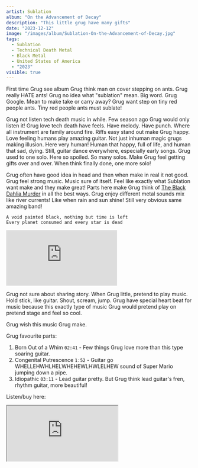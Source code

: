 ```yaml
---
artist: Sublation
album: "On the Advancement of Decay"
description: "This little grug have many gifts"
date: "2023-12-12"
image: "/images/album/Sublation-On-the-Advancement-of-Decay.jpg"
tags:
  - Sublation
  - Technical Death Metal
  - Black Metal
  - United States of America
  - "2023"
visible: true
---
```


First time Grug see album Grug think man on cover stepping on ants. Grug really HATE ants!
Grug no idea what "sublation" mean. Big word. Grug Google. Mean to make take or carry away? Grug want step on tiny red people ants. Tiny red people ants must sublate!

Grug not listen tech death music in while. Few season ago Grug would only listen it! Grug love tech death have feels. Have melody. Have punch. Where all instrument are family around fire.
Riffs easy stand out make Grug happy. Love feeling humans play amazing guitar. Not just inhuman magic grugs making illusion. Here very human! Human that happy, full of life, and human that sad, dying.
Still, guitar dance everywhere, especially early songs. Grug used to one solo. Here so spoiled. So many solos. Make Grug feel getting gifts over and over. When think finally done, one more solo!

Grug often have good idea in head and then when make in real it not good. Grug feel strong music. Music sure of itself. Feel like exactly what Sublation want make and they make great! Parts here make Grug think of <a href="https://www.youtube.com/watch?v=o7MjsSORanc" target="_blank">The Black Dahlia Murder</a> in all the best ways. Grug enjoy different metal sounds mix like river currents! Like when rain and sun shine! Still very obvious same amazing band!

`A void painted black, nothing but time is left` <br/>
`Every planet consumed and every star is dead`

<div class="embed-container">
  <iframe
    src="https://www.youtube-nocookie.com/embed/ZRdUL3fjBm4?si=iq6qIOrzhER76isA"
    frameborder="0"
    allow="accelerometer; autoplay; clipboard-write; encrypted-media; gyroscope; picture-in-picture; web-share"
    allowfullscreen
    class="embed-video"></iframe>
</div>

Grug not sure about sharing story. When Grug little, pretend to play music. Hold stick, like guitar. Shout, scream, jump. Grug have special heart beat for music because this exactly type of music Grug would pretend play on pretend stage and feel so cool.

Grug wish this music Grug make.

Grug favourite parts:

1. Born Out of a Whim `02:41` - Few things Grug love more than this type soaring guitar.
1. Congenital Putrescence `1:52` - Guitar go WHELLEHWHLHELWHEHEWLHWLELHEW sound of Super Mario jumping down a pipe.
1. Idiopathic `03:11` - Lead guitar pretty. But Grug think lead guitar's fren, rhythm guitar, more beautiful!

Listen/buy here:

<iframe
  style={{ border: "0", width: "350px", height: "690px" }}
  src="https://bandcamp.com/EmbeddedPlayer/album=3062952252/size=large/bgcol=333333/linkcol=ffffff/transparent=true/"
  seamless>
  <a href="https://sublationband.bandcamp.com/album/on-the-advancement-of-decay">
    On the Advancement of Decay by Sublation
  </a>
</iframe>
